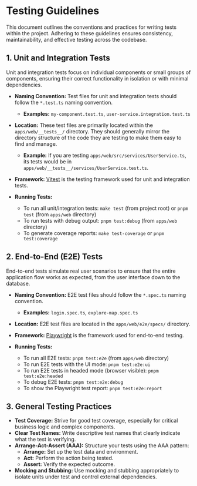 # Testing Guidelines

This document outlines the conventions and practices for writing tests within the project. Adhering to these guidelines ensures consistency, maintainability, and effective testing across the codebase.

## 1. Unit and Integration Tests

Unit and integration tests focus on individual components or small groups of components, ensuring their correct functionality in isolation or with minimal dependencies.

- **Naming Convention:** Test files for unit and integration tests should follow the `*.test.ts` naming convention.
  - **Examples:** `my-component.test.ts`, `user-service.integration.test.ts`

- **Location:** These test files are primarily located within the `apps/web/__tests__/` directory. They should generally mirror the directory structure of the code they are testing to make them easy to find and manage.
  - **Example:** If you are testing `apps/web/src/services/UserService.ts`, its tests would be in `apps/web/__tests__/services/UserService.test.ts`.

- **Framework:** [Vitest](https://vitest.dev/) is the testing framework used for unit and integration tests.

- **Running Tests:**
  - To run all unit/integration tests: `make test` (from project root) or `pnpm test` (from `apps/web` directory)
  - To run tests with debug output: `pnpm test:debug` (from `apps/web` directory)
  - To generate coverage reports: `make test-coverage` or `pnpm test:coverage`

## 2. End-to-End (E2E) Tests

End-to-end tests simulate real user scenarios to ensure that the entire application flow works as expected, from the user interface down to the database.

- **Naming Convention:** E2E test files should follow the `*.spec.ts` naming convention.
  - **Examples:** `login.spec.ts`, `explore-map.spec.ts`

- **Location:** E2E test files are located in the `apps/web/e2e/specs/` directory.

- **Framework:** [Playwright](https://playwright.dev/) is the framework used for end-to-end testing.

- **Running Tests:**
  - To run all E2E tests: `pnpm test:e2e` (from `apps/web` directory)
  - To run E2E tests with the UI mode: `pnpm test:e2e:ui`
  - To run E2E tests in headed mode (browser visible): `pnpm test:e2e:headed`
  - To debug E2E tests: `pnpm test:e2e:debug`
  - To show the Playwright test report: `pnpm test:e2e:report`

## 3. General Testing Practices

- **Test Coverage:** Strive for good test coverage, especially for critical business logic and complex components.
- **Clear Test Names:** Write descriptive test names that clearly indicate what the test is verifying.
- **Arrange-Act-Assert (AAA):** Structure your tests using the AAA pattern:
  - **Arrange:** Set up the test data and environment.
  - **Act:** Perform the action being tested.
  - **Assert:** Verify the expected outcome.
- **Mocking and Stubbing:** Use mocking and stubbing appropriately to isolate units under test and control external dependencies.
